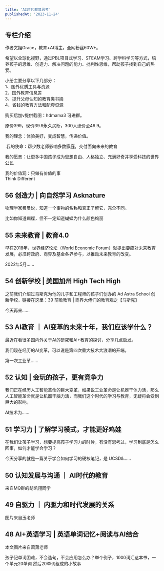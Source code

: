 ```yaml
---
title: 'AI时代教育思考'
publishedAt: '2023-11-24'
---
```


## 专栏介绍

作者文姐Grace，教育+AI博主，全网粉丝60W+。  
  
希望以全球化视野，通过PBL项目式学习、STEAM学习、跨学科学习等方式，培养孩子的思维、创造力、解决问题的能力、批判性思维，帮助孩子找到自己的热爱。  
  
小册主要分享以下几部分：  
1、国外优质工具与资源  
2、国外教育信息差  
3、提升父母认知的教育类书摘  
4、省钱的教育方法和配套资源  
  
购买后加v提供截图：hdmama3 可进群。  
  
原价399，现价39.9永久买断，300人涨价至49.9。  
  
我的理念：体验美好，变成智慧，传递价值。  
  
 我的使命：帮少数老师影响多数家庭，交付面向未来的教育   
  
我的愿景：让更多中国孩子成为思想自由、人格独立、充满好奇并享受科技的世界公民   
  
我的价值观：只做有价值的事  
Think Different

## 56 创造力 | 向自然学习 Asknature
物理学家费曼说，知道一个事物的名称和真正了解它，完全不同。

比如你知道蝴蝶，但不一定知道蝴蝶为什么颜色绚丽



## 55 未来教育 | 教育4.0
早在2018年，世界经济论坛（World Economic Forum）就提出要应对未来教育发展，必须跨政府、商界及基金各界参与，以推动未来教育的改变。

2022年5月......

## 54 创新学校 | 美国加州 High Tech High
之前我们介绍过马斯克为他的儿子和工程师的孩子们创办的 Ad Astra School 创新学校，链接在这里：39 前瞻教育 | 商界大佬们的教育观之【马斯克】

今天再来......

## 53 AI教育 ｜ AI变革的未来十年，我们应该学什么？
最近在看很多国内外关于AI的研究和AI+教育的探讨，分享几点启发。

我们现在经历的AI变革，可以说是第四次重大技术大浪潮的开端。

第一次工业革......

## 52 认知 | 会玩的孩子，更有竞争力
我们正在经历人工智能革命的巨大变革，如果说工业革命是让机器干体力活，那么人工智能革命就是让机器干脑力活，而我们这个时代的学习与教育，无疑将会受到巨大的影响。

AI技术为......

## 51 学习力 | 了解学习模式，才能更好鸡娃
在我们让孩子学习，想要提高孩子学习力的时候，有没有思考过，学习到底是怎么回事，如何才能学会学习？

今天分享的就是一篇关于学会如何学习的硬核笔记，是 UCSD&......

## 50 认知发展与沟通 ｜ AI时代的教育
来自MQ群的胡凯翔同学

## 49 自驱力 ｜ 内驱力和时代发展的关系
图片来自玉老师

## 48  AI+英语学习 | 英语单词记忆+阅读与AI结合
本文图片来自萧萧老师

孩子记单词困难，不会造句，不会应用怎么办？举个例子，1000词汇这本书，一个单元20单词 然后20单词组成的小故事



